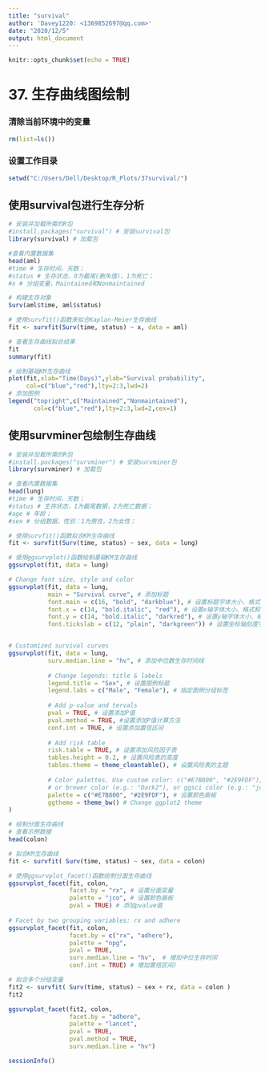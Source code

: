 ---
title: "survival"
author: 'Davey1220: <1369852697@qq.com>'
date: "2020/12/5"
output: html_document
---

```{r setup, include=FALSE}
knitr::opts_chunk$set(echo = TRUE)
```

# 37. 生存曲线图绘制

### 清除当前环境中的变量
```{r}
rm(list=ls())
```

### 设置工作目录
```{r}
setwd("C:/Users/Dell/Desktop/R_Plots/37survival/")
```

## 使用survival包进行生存分析
```{r}
# 安装并加载所需的R包
#install.packages("survival") # 安装survival包
library(survival) # 加载包

#查看内置数据集
head(aml)
#time # 生存时间，天数；
#status # 生存状态，0为截尾(删失值)，1为死亡；
#x # 分组变量，Maintained和Nonmaintained

# 构建生存对象
Surv(aml$time, aml$status)

# 使用survfit()函数来拟合Kaplan-Meier生存曲线
fit <- survfit(Surv(time, status) ~ x, data = aml)

# 查看生存曲线拟合结果
fit
summary(fit)

# 绘制基础KM生存曲线
plot(fit,xlab="Time(Days)",ylab="Survival probability",
     col=c("blue","red"),lty=2:3,lwd=2) 
# 添加图例
legend("topright",c("Maintained","Nonmaintained"),
       col=c("blue","red"),lty=2:3,lwd=2,cex=1)
```

## 使用survminer包绘制生存曲线
```{r}
# 安装并加载所需的R包
#install.packages("survminer") # 安装survminer包
library(survminer) # 加载包

# 查看内置数据集
head(lung)
#time # 生存时间，天数；
#status # 生存状态，1为截尾数据，2为死亡数据；
#age # 年龄；
#sex # 分组数据，性别：1为男性，2为女性；

# 使用survfit()函数拟合KM生存曲线
fit <- survfit(Surv(time, status) ~ sex, data = lung)

# 使用ggsurvplot()函数绘制基础KM生存曲线
ggsurvplot(fit, data = lung)

# Change font size, style and color
ggsurvplot(fit, data = lung,  
           main = "Survival curve", # 添加标题
           font.main = c(16, "bold", "darkblue"), # 设置标题字体大小、格式和颜色
           font.x = c(14, "bold.italic", "red"), # 设置x轴字体大小、格式和颜色
           font.y = c(14, "bold.italic", "darkred"), # 设置y轴字体大小、格式和颜色
           font.tickslab = c(12, "plain", "darkgreen")) # 设置坐标轴刻度字体大小、格式和颜色


# Customized survival curves
ggsurvplot(fit, data = lung,
           surv.median.line = "hv", # 添加中位数生存时间线
           
           # Change legends: title & labels
           legend.title = "Sex", # 设置图例标题
           legend.labs = c("Male", "Female"), # 指定图例分组标签
           
           # Add p-value and tervals
           pval = TRUE, # 设置添加P值
           pval.method = TRUE, #设置添加P值计算方法
           conf.int = TRUE, # 设置添加置信区间
           
           # Add risk table
           risk.table = TRUE, # 设置添加风险因子表
           tables.height = 0.2, # 设置风险表的高度
           tables.theme = theme_cleantable(), # 设置风险表的主题
           
           # Color palettes. Use custom color: c("#E7B800", "#2E9FDF"),
           # or brewer color (e.g.: "Dark2"), or ggsci color (e.g.: "jco")
           palette = c("#E7B800", "#2E9FDF"), # 设置颜色画板
           ggtheme = theme_bw() # Change ggplot2 theme
)

# 绘制分面生存曲线
# 查看示例数据
head(colon)

# 拟合KM生存曲线
fit <- survfit( Surv(time, status) ~ sex, data = colon)

# 使用ggsurvplot_facet()函数绘制分面生存曲线
ggsurvplot_facet(fit, colon, 
                 facet.by = "rx", # 设置分面变量
                 palette = "jco", # 设置颜色画板
                 pval = TRUE) # 添加pvalue值
                 
# Facet by two grouping variables: rx and adhere
ggsurvplot_facet(fit, colon, 
                 facet.by = c("rx", "adhere"),
                 palette = "npg", 
                 pval = TRUE,
                 surv.median.line = "hv",  # 增加中位生存时间
                 conf.int = TRUE) # 增加置信区间)

# 拟合多个分组变量
fit2 <- survfit( Surv(time, status) ~ sex + rx, data = colon )
fit2

ggsurvplot_facet(fit2, colon, 
                 facet.by = "adhere",
                 palette = "lancet", 
                 pval = TRUE,
                 pval.method = TRUE,
                 surv.median.line = "hv")
```

```{r}
sessionInfo()
```
